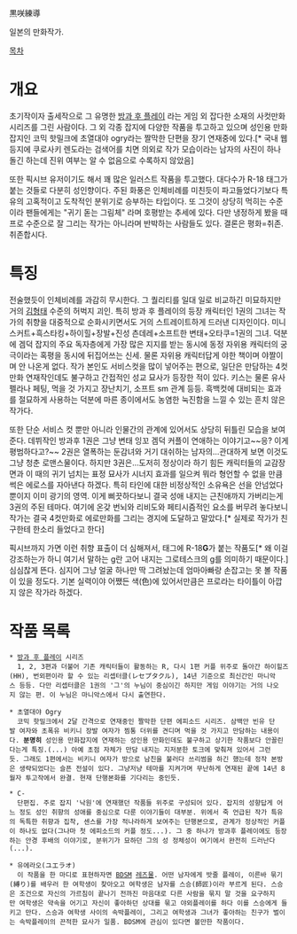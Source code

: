 黒咲練導

일본의 만화작가.

[[목차]]

= 개요 =

초기작이자 출세작으로 그 유명한 [[방과 후 플레이]] 라는 게임 외 잡다한 소재의 사컷만화 시리즈를 그린 사람이다. 그 외 각종 잡지에 다양한 작품을 투고하고 있으며 성인용 만화잡지인 코믹 핫밀크에 초열대야 ogry라는 짤막한 단편을 장기 연재중에 있다.[* 국내 웹 등지에 쿠로사키 렌도라는 검색어를 치면 의외로 작가 모습이라는 남자의 사진이 하나 돌긴 하는데 진위 여부는 알 수 없음으로 수록하지 않았음]

또한 픽시브 유저이기도 해서 꽤 많은 일러스트 작품을 투고했다. 대다수가 R-18 태그가 붙는 것들로 다분히 성인향이다. 주된 화풍은 인체비례를 미친듯이 파고들었다기보다 특유의 고혹적이고 도착적인 분위기로 승부하는 타입이다. 또 그것이 상당히 먹히는 수준이라 팬들에게는 "귀기 돋는 그림체" 라며 호평받는 추세에 있다. 다만 냉정하게 봤을 때 프로 수준으로 잘 그리는 작가는 아니라며 반박하는 사람들도 있다. 결론은 평화=취존. 취존합시다.

= 특징 =

전술했듯이 인체비례를 과감히 무시한다. 그 퀄리티를 일대 일로 비교하긴 미묘하지만 거의 [[김형태]] 수준의 허벅지 괴인. 특히 방과 후 플레이의 등장 캐릭터인 1권의 그녀는 작가의 취향을 대중적으로 순화시키면서도 거의 스트레이트하게 드러낸 디자인이다. 미니스커트+흑스타킹+하이힐+장발+진성 츤데레+소프트한 변태+오타쿠=1권의 그녀. 덕분에 겜덕 잡지의 주요 독자층에게 가장 많은 지지를 받는 동시에 동정 자위용 캐릭터의 궁극이라는 혹평을 동시에 뒤집어쓰는 신세. 물론 자위용 캐릭터답게 야한 책이며 야짤이며 안 나온게 없다. 작가 본인도 서비스컷을 많이 넣어주는 편으로, 일단은 만담하는 4컷만화 연재작인데도 불구하고 간접적인 성교 묘사가 등장한 적이 있다. 키스는 물론 유사 펠라나 페팅, 먹을 것 가지고 장난치기, 소프트 sm 관계 등등. 흑백컷에 대비되는 효과를 절묘하게 사용하는 덕분에 마른 종이에서도 농염한 눅진함을 느낄 수 있는 흔치 않은 작가다.

또한 단순 서비스 컷 뿐만 아니라 인물간의 관계에 있어서도 상당히 뒤틀린 모습을 보여준다. 데뷔작인 방과후 1권은 그냥 변태 잉꼬 겜덕 커플이 연애하는 이야기고~~응? 이게 평범하다고?~~ 2권은 열폭하는 둔감녀와 거기 대쉬하는 남자의...관대하게 보면 이것도 그냥 청춘 로맨스물이다. 하지만 3권은...도저히 정상이라 하기 힘든 캐릭터들의 교감장면과 이 때의 귀기 넘치는 표정 묘사가 시너지 효과를 일으켜 뭐라 형언할 수 없을 만큼 썩은 에로스를 자아낸다 하겠다. 특히 타인에 대한 비정상적인 소유욕은 선을 안넘었다 뿐이지 이미 광기의 영역. 이게 삐끗하다보니 결국 성애 내지는 근친애까지 가버리는게 3권의 주된 테마다. 여기에 온갖 번뇌와 리비도와 페티시즘적인 요소를 버무려 놓다보니 작가는 결국 4컷만화로 에로만화를 그리는 경지에 도달하고 말았다.[* 실제로 작가가 친구한테 한소리 들었다고 한다]

픽시브까지 가면 이런 취향 표출이 더 심해져서, 태그에 R-18'''G'''가 붙는 작품도[* 왜 이걸 강조하는가 하니 여기서 말하는 g란 고어 내지는 그로테스크의 g를 의미하기 때문이다.] 심심찮게 뜬다. 심지어 그냥 얼굴 하나만 딱 그려놨는데 엄마아빠랑 손잡고는 못 볼 작품이 있을 정도다. 기본 실력이야 어쨌든 색(色)에 있어서만큼은 프로라는 타이틀이 아깝지 않은 작가라 하겠다.

= 작품 목록 =

 * [[방과 후 플레이]] 시리즈
   1, 2, 3편과 더불어 기존 캐릭터들이 활동하는 R, 다시 1편 커플 위주로 돌아간 하이힐즈(HH), 번외편이라 할 수 있는 리셉터클(レセプタクル), 14년 기준으로 최신간인 마니악스 등등. 다만 리셉터클은 1권의 '그'의 누님이 중심이긴 하지만 게임 이야기는 거의 나오지 않는 편. 이 누님은 마니악스에서 다시 출연한다. 

 * 초열대야 Ogry
   코믹 핫밀크에서 2달 간격으로 연재중인 짤막한 단편 에피소드 시리즈. 삼백안 빈유 단발 여자와 초폭유 비키니 장발 여자가 찜통 더위를 견디며 먹을 것 가지고 만담하는 내용이다. '''분명히''' 성인용 만화잡지에 연재하는 성인용 만화인데도 불구하고 상기한 작품보다 안꼴린다는게 특징.(...) 아예 초점 자체가 만담 내지는 지저분한 토크에 맞춰져 있어서 그런듯. 그래도 1편에서는 비키니 여자가 방으로 남친을 불러다 쓰리썸을 하긴 했는데 정작 본방은 생략되었다는 슬픈 전설이 있다. 그냥저냥 테마를 지켜가며 무난하게 연재된 끝에 14년 8월자 투고작에서 완결. 현재 단행본화를 기다리는 중인듯.

 * C-
   단편집. 주로 잡지 '낙원'에 연재했던 작품들 위주로 구성되어 있다. 잡지의 성향답게 어느 정도 성인 취향의 성애를 중심으로 다룬 이야기들이 대부분. 위에서 죽 언급된 작가 특유의 독특한 취향과 집착, 센스를 가장 적나라하게 보여주는 단행본으로, 관계가 정상적인 커플이 하나도 없다(그나마 첫 에피소드의 커플 정도...). 그 중 하나가 방과후 플레이에도 등장하는 안경 후배의 이야기로, 분위기가 묘하던 그의 성 정체성이 여기에서 완전히 드러난다(...).


 * 유에라오(ユエラオ)
   이 작품을 한 마디로 표현하자면 [[BDSM]] [[레즈]]물. 어떤 남자에게 밧줄 플레이, 이른바 묶기(縛り)를 배우러 한 여학생이 찾아오고 여학생은 남자를 스승(師匠)이라 부르게 된다. 스승은 조건으로 자신의 가르침이 끝나기 전까진 마음대로 다른 사람을 묶지 말 것을 요구하지만 여학생은 약속을 어기고 자신이 좋아하던 상대를 묶고 야외플레이를 하다 이를 스승에게 들키고 만다. 스승과 여학생 사이의 속박플레이, 그리고 여학생과 그녀가 좋아하는 친구가 벌이는 속박플레이의 끈적한 묘사가 일품. BDSM에 관심이 있다면 볼만한 작품이다.
